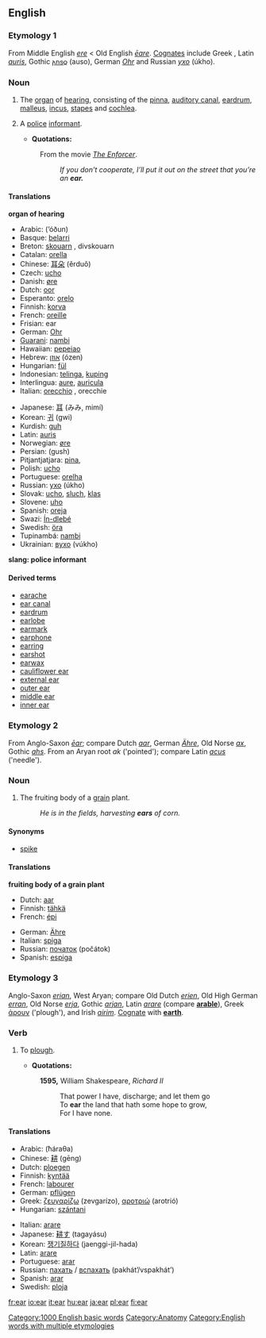 ==English==

===Etymology 1===
From Middle English ''[[ere]]'' < Old English ''[[eare|ēare]]''. [[Cognate]]s include Greek {{Unicode|[[οῦς]]}}, Latin ''[[auris]]'', Gothic [[𐌰𐌿𐍃𐍉]] (auso), German ''[[Ohr]]'' and Russian ''[[ухо]]'' (úkho).

===Noun===
{{wikipedia}}
[[Category:1000 English basic words]]
[[Category:Anatomy]]
{{en-noun|ear|ears}}

#{{countable}} The [[organ]] of [[hearing]], consisting of the [[pinna]], [[auditory canal]], [[eardrum]], [[malleus]], [[incus]], [[stapes]] and [[cochlea]].
#{{countable}} {{slang}} A [[police]] [[informant]]. 
#*'''Quotations:'''
#:From the movie ''[[w:The Enforcer|The Enforcer]]''.
#::''If you don’t cooperate, I’ll put it out on the street that you’re an '''ear.''''' 

====Translations====
'''organ of hearing'''
{{top}}
*Arabic: {{ARchar|[[أذن]]}} (’óðun) {{f}}
*Basque: [[belarri]]
*Breton: [[skouarn]] {{f}}, divskouarn {{p}}
*Catalan: [[orella]] {{f}}
*Chinese: [[耳朵]] (ěrduǒ)
*Czech: [[ucho]]
*Danish: [[øre]]
*Dutch: [[oor]] {{n}}
*Esperanto: [[orelo]]
*Finnish: [[korva]]
*French: [[oreille]] {{f}}
*Frisian: ear
*German: [[Ohr]] {{n}}
*[[Guarani]]: [[nambi]]
*Hawaiian: [[pepeiao]]
*Hebrew: [[אוזן]] (ózen) {{f}}
*Hungarian: [[fül]]
*Indonesian: [[telinga]], [[kuping]]
*Interlingua: [[aure]], [[auricula]]
*Italian: [[orecchio]] {{m}}, orecchie {{p}}
{{mid}}
*Japanese: [[耳]] (みみ, mimí)
*Korean: [[귀]] (gwi)
*Kurdish: [[guh]]
*Latin: [[auris]] {{f}}
*Norwegian: [[øre]]
*Persian: {{FAchar|[[گوش]]}} (gush)
*Pitjantjatjara: [[pina]], {{Unicode|[[anpiṟi]]}}
*Polish: [[ucho]] {{n}}
*Portuguese: [[orelha]] {{f}}
*Russian: [[ухо]] (úkho) {{n}}
*Slovak: [[ucho]], [[sluch]], [[klas]]
*Slovene: [[uho]] {{n}}
*Spanish: [[oreja]] {{f}}
*Swazi: [[Ín-dlebé]] {{n}}
*Swedish: [[öra]] {{n}}
*Tupinambá: [[nambi]]
*Ukrainian: [[вухо]] (vúkho) {{n}}
{{bottom}}

'''slang: police informant'''
<!--Note: add SLANG terms to this table, where these exist-->
{{top}}
{{mid}}
{{bottom}}

==== Derived terms ====
* [[earache]]
* [[ear canal]]
* [[eardrum]]
* [[earlobe]]
* [[earmark]]
* [[earphone]]
* [[earring]]
* [[earshot]]
* [[earwax]]
* [[cauliflower ear]]
* [[external ear]]
* [[outer ear]]
* [[middle ear]]
* [[inner ear]]

===Etymology 2===
From Anglo-Saxon ''[[ēar]]''; compare Dutch ''[[aar]]'', German ''[[Ähre]]'', Old Norse ''[[ax#Old Norse|ax]]'', Gothic ''[[ahs]]''. From an Aryan root ''ak'' ('pointed'); compare Latin ''[[acus]]'' ('needle').

===Noun===
{{en-noun|ear|ears}}

#{{countable}} The fruiting body of a [[grain]] plant.
#:''He is in the fields, harvesting '''ears''' of corn.''

====Synonyms====
*[[spike]]

====Translations====

'''fruiting body of a grain plant'''
{{top}}
*Dutch: [[aar]] {{m}}
*Finnish: [[tähkä]]
*French: [[épi]] {{m}}
{{mid}}
*German: [[Ähre]] {{f}}
*Italian: [[spiga]] {{f}}
*Russian: [[початок]] (počátok) {{m}}
*Spanish: [[espiga]] {{f}}
{{bottom}}

===Etymology 3===
Anglo-Saxon ''[[erian]]'', West Aryan; compare Old Dutch ''[[erien]]'', Old High German ''[[erran]]'', Old Norse ''[[erja]]'', Gothic ''[[arjan]]'', Latin ''[[arare]]'' (compare '''[[arable]]'''), Greek [[άρουν]] ('plough'), and Irish ''[[airim]]''. [[Cognate]] with '''[[earth]]'''.

===Verb===
{{en-verb|ear|ears|eared|eared|earing}}

# {{archaic}}  To [[plough]].
#*'''Quotations:'''
#:'''1595,''' William Shakespeare, ''Richard II''
#:: That power I have, discharge; and let them go
#:: To '''ear''' the land that hath some hope to grow,
#:: For I have none.

====Translations====
{{top}}
*Arabic: {{ARchar|[[حرث]]}} (ħáraθa)
*Chinese: [[耕]] (gēng)
*Dutch: [[ploegen]]
*Finnish: [[kyntää]]
*French: [[labourer]]
*German: [[pflügen]]
*Greek: [[ζευγαρίζω]] (zevgarízo), [[αροτριώ]] (arotrió)
*Hungarian: [[szántani]]
{{mid}}
*Italian: [[arare]]
*Japanese: [[耕す]] (tagayásu)
*Korean: [[쟁기질하다]] (jaenggi-jil-hada)
*Latin: [[arare]]
*Portuguese: [[arar]]
*Russian: [[пахать]] / [[вспахать]] (pakhát’/vspakhát’)
*Spanish: [[arar]]
*Swedish: [[ploja]]
{{bottom}}

[[Category:English words with multiple etymologies]]

[[fr:ear]]
[[io:ear]]
[[it:ear]]
[[hu:ear]]
[[ja:ear]]
[[pl:ear]]
[[fi:ear]]